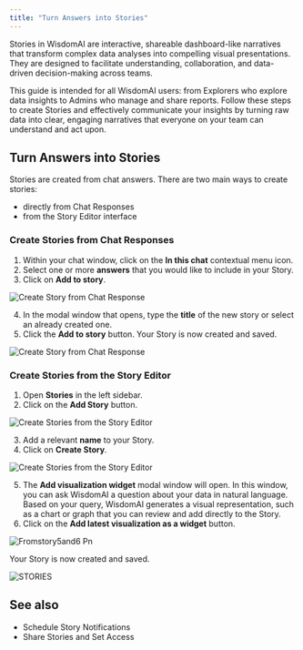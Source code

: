 ```yaml
---
title: "Turn Answers into Stories"
---
```


Stories in WisdomAI are interactive, shareable dashboard-like narratives that transform complex data analyses into compelling visual presentations. They are designed to facilitate understanding, collaboration, and data-driven decision-making across teams.

This guide is intended for all WisdomAI users: from Explorers who explore data insights to Admins who manage and share reports. Follow these steps to create Stories and effectively communicate your insights by turning raw data into clear, engaging narratives that everyone on your team can understand and act upon.

## Turn Answers into Stories

Stories are created from chat answers. There are two main ways to create stories:

- directly from Chat Responses
- from the Story Editor interface

### Create Stories from Chat Responses

1. Within your chat window, click on the **In this chat** contextual menu icon.
2. Select one or more **answers** that you would like to include in your Story.
3. Click on **Add to story**.

![Create Story from Chat Response](/images/Add-to-story.png)

4. In the modal window that opens, type the **title** of the new story or select an already created one.
5. Click the **Add to story** button. Your Story is now created and saved.

![Create Story from Chat Response](/images/Add-to-story4-5.png)

### Create Stories from the Story Editor

1. Open **Stories** in the left sidebar.
2. Click on the **Add Story** button.

![Create Stories from the Story Editor](/images/fromstory1.png)

3. Add a relevant **name** to your Story.
4. Click on **Create Story**.

![Create Stories from the Story Editor](/images/fromstory3-4v2.png)

5. The **Add visualization widget** modal window will open.  In this window, you can ask WisdomAI a question about your data in natural language. Based on your query, WisdomAI generates a visual representation, such as a chart or graph that you can review and add directly to the Story.
6. Click on the **Add latest visualization as a widget** button.

![Fromstory5and6 Pn](/images/fromstory5and6v2.png)

Your Story is now created and saved.

![STORIES](/images/STORIES-visual.png)

## See also

- Schedule Story Notifications
- Share Stories and Set Access
